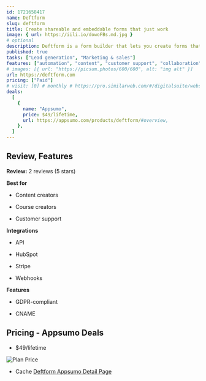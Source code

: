 ```yaml
---
id: 1721658417
name: Deftform
slug: deftform
title: Create shareable and embeddable forms that just work
image: { url: https://iili.io/dowoFBs.md.jpg }
# optional
description: Deftform is a form builder that lets you create forms that are quick, easy to set up and simply workCollect unlimited responses, use a custom domain, custom styles and more
published: true
tasks: ["Lead generation", "Marketing & sales"]
features: ["automation", "content", "customer support", "collaboration", "api"]
# images: [{ url: "https://picsum.photos/600/600", alt: "img alt" }]
url: https://deftform.com
pricing: ["Paid"]
# visit: [0] # monthly # https://pro.similarweb.com/#/digitalsuite/websiteanalysis/home
deals:
  [
    {
      name: "Appsumo",
      price: $49/lifetime,
      url: https://appsumo.com/products/deftform/#overview,
    },
  ]
---
```


## Review, Features

**Review:** 2 reviews (5 stars)

**Best for**

- Content creators

- Course creators

- Customer support

**Integrations**

- API

- HubSpot

- Stripe

- Webhooks

**Features**

- GDPR-compliant

- CNAME

## Pricing - Appsumo Deals

- $49/lifetime

<Img src="https://iili.io/doefrCu.png" alt="Plan Price" />

- Cache [Deftform Appsumo Detail Page](https://iili.io/doefLvV.png)
